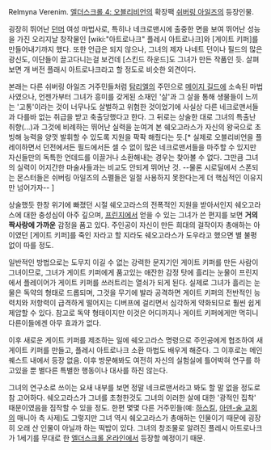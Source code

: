 Relmyna Verenim. [[엘더스크롤 4: 오블리비언]]의 확장팩 [[쉬버링 아일즈]]의 등장인물.

굉장히 뛰어난 [[던머]] 여성 마법사로, 특히나 네크로맨시에 출중한 면을 보여 뛰어난 성능을 가진 오리지날 창작물인 [wiki:"아트로나크" 플레시 아트로나크]와 [게이트 키퍼]를 만들어내기까지 했다. 또한 언급은 되지 않으나, 그녀의 제자 나네트 던이나 필드의 많은 광신도, 이단들이 끌고다니는걸 보건데 [스킨드 하운드]도 그녀가 만든 작품인 듯. 살펴보면 개 버전 플래시 아트로나크라고 할 정도로 비슷한 외견이다.

본래는 다른 쉬버링 아일즈 거주민들처럼 [[탐리엘]]의 주민으로 [[메이지 길드]]에 소속된 마법사였으나, 언젠가부터 그녀가 흥미를 갖게된 소재인 '살'과 그 살을 통해 생물들이 느끼는 '고통'이라는 것이 너무나도 살벌하고 위험한 것이었기에 사실상 다른 네크로맨서들과 다를바 없는 취급을 받고 축출당했다고 한다. 그 뒤로는 상술한 대로 그녀의 특출난 취향(...)과 그것에 비례하는 뛰어난 실력을 눈여겨 본 쉐오고라스가 자신의 왕국으로 초빙해 능력을 양껏 발휘할 수 있도록 지원을 팍팍 해줬다는 듯.[* 실제로 오블리비언을 플레이하면서 던전에서든 필드에서든 셀 수 없이 많은 네크로맨서들을 마주할 수 있지만 자신들만의 독특한 언데드를 이끌거나 소환해내는 경우는 찾아볼 수 없다. 그만큼 그녀의 실력이 어지간한 마술사들과는 비교도 안되게 뛰어난 것. --물론 시로딜에서 스폰되는 몬스터들은 쉬버링 아일즈의 스펠들은 일절 사용하지 못한다는게 더 핵심적인 이유지만 넘어가자-- ]

상술했듯 한창 위기에 빠졌던 시절 쉐오고라스의 전폭적인 지원을 받아서인지 쉐오고라스에 대한 충성심이 아주 깊으며, [[프린지]]에서 얻을 수 있는 그녀가 쓴 편지를 보면 '''거의 짝사랑에 가까운''' 감정을 품고 있다. 주인공이 자신이 만든 희대의 걸작이자 총애하는 아이였던 [게이트 키퍼]를 죽인 자라고 할 지라도 쉐오고라스가 도우라고 했으면 별 불평없이 따를 정도.

일반적인 방법으로는 도무지 이길 수 없는 강력한 문지기인 게이트 키퍼를 만든 사람이 그녀이므로, 그녀가 게이트 키퍼에게 품고있는 애잔한 감정 탓에 흘리는 눈물이 프린지에서 플레이어가 게이트 키퍼를 쓰러트리는 열쇠가 되게 된다. 실제로 그녀가 흘리는 눈물은 독약의 형태로 드롭되며, 그것을 무기에 발라 공격하면 게이트 키퍼의 전반적인 능력치와 저항력이 급격하게 떨어지는 디버프에 걸리면서 심각하게 약화되므로 훨씬 쉽게 제압할 수 있다. 참고로 독약 형태이지만 이것은 어디까지나 게이트 키퍼에게만 먹히니 다른이들에겐 아무 효과가 없다.

이후 새로운 게이트 키퍼를 제조하는 일에 쉐오고라스 명령으로 주인공에게 협조하여 새 게이트 키퍼를 만들고, 플레시 아트로나크 소환 마법도 배우게 해준다. 그 이후로는 메인퀘스트 내에서 등장 없음. 이후 방문해봐도 여전히 자신의 실험실에 틀어박혀 연구를 하고있을 뿐 별다른 특별한 행동이나 대사를 하진 않는다.

그녀의 연구소로 쓰이는 요새 내부를 보면 정말 네크로맨서라고 봐도 할 말 없을 정도로 참 고어하다. 쉐오고라스가 그녀를 초청한것도 그녀의 이러한 살에 대한 '광적인 집착' 때문이였음을 짐작할 수 있을 정도. 한편 몇몇 다른 거주민들(예: [[하스킬]], [[아덴-술 교회]]의 매니아 측 사제)도 그렇지만 그녀 역시 쉐오고라스가 총애하는 인물이기 때문에 굉장히 오래 산 인물이 아닐까 하는 떡밥이 있다. 그녀의 창조물로 알려진 플레시 아트로나크가 1세기를 무대로 한 [[엘더스크롤 온라인]]에서 등장할 예정이기 때문.
